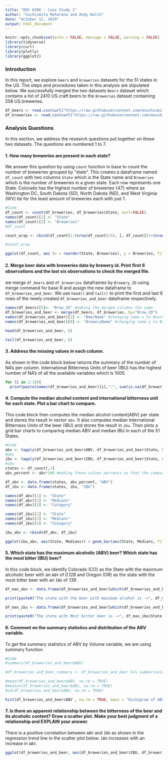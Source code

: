 ```yaml
---
title: "DDS 6306 : Case Study 1"  
author: "Suchismita Moharana and Andy Walch"  
date: "October 11, 2019"
output: html_document
---
```


```r
knitr::opts_chunk$set(echo = FALSE, message = FALSE, warning = FALSE)
library(tidyverse)
library(curl)
library(plotly)
library(ggplot2)
```

### Introduction

In this report, we explore `beers` and `breweries` datasets for the 51 states in the US. The steps and procedures taken in this analysis are stipulated below. We successfully merged the two datasets `Beers` dataset which contains a list of 2410 US craft beers to the `Breweries` dataset containing 558 US breweries.

```r
df_beers <- read.csv(curl("https://raw.githubusercontent.com/msuchismita/CaseStudy1DDS/master/Beers.csv"))
df_breweries <- read.csv(curl("https://raw.githubusercontent.com/msuchismita/CaseStudy1DDS/master/Breweries.csv"))
```

### Analysis Questions

In this section, we address the research questions put together on these two datasets. The questions are numbered 1 to 7.

#### 1. How many breweries are present in each state?

We answer this question by using `count` function in base to count the number of breweries grouped by "state". This creates a dataframe named `df_count` with two columns `State` which is the State name and `Breweries` which is the number of breweries in a given state. Each row represents one State. Colorado has the highest number of breweries {47} where as Washington DC, South Dakota (SD), North Dakota (ND), and West Virginia (WV) tie for the least amount of breweries each with just 1.

```r
#Code
df_count <- count(df_breweries, df_breweries$State, sort=FALSE)
names(df_count)[1] <- "State"
names(df_count)[2] <- "Breweries"
#df_count

count_wrap <- cbind(df_count[1:(nrow(df_count)/5), ], df_count[(1+(nrow(df_count)/5)):(10+(nrow(df_count)/5)), ], df_count[(11+(nrow(df_count)/5)):(20+(nrow(df_count)/5)),], df_count[(21+(nrow(df_count)/5)):(30+(nrow(df_count)/5)),], df_count[(31+(nrow(df_count)/5)):(40+(nrow(df_count)/5)),])

#count_wrap 

ggplot(df_count, aes (x = reorder(State, Breweries), y = Breweries, fill = reorder(State, Breweries) )) + geom_bar(stat = "identity") + theme(axis.text.x = element_text(angle=90,hjust=1, size=8)) + xlab("State") + ylab ("Brewery Count") + labs(fill = "State") + ggtitle("Count of Breweries for each state") + theme(legend.position = "none") +   geom_text(aes(label=Breweries),position="stack",size=3)


```

#### 2. Merge beer data with breweries data by brewery id. Print ﬁrst 6 observations and the last six observations to check the merged ﬁle.
 we merge `df_beers` and `df_breweries` dataframes by `Brewery_ID` using merge command for base R and assign the new dataframe to `df_breweries_and_beer`. We use `head()` and `tail()` to print the first and last 6 rows of the newly created `df_breweries_and_beer` dataframe respectively. 
 
```r
names(df_beers)[5]<- "Brew_ID" #making the merged columns the same
df_breweries_and_beer <- merge(df_beers, df_breweries, by="Brew_ID")
names(df_breweries_and_beer)[2] <- "BeerName" #changing name.x to BeerName
names(df_breweries_and_beer)[8] <- "BreweryName" #changing name.y to BreweryName

head(df_breweries_and_beer, 6)

tail(df_breweries_and_beer, 6)

```

#### 3. Address the missing values in each column.
As shown in the code block below returns the summary of the number of NA's per column. International Bitterness Units of beer (IBU) has the highest number of NA's  of all the available variables which is 1005.
```r
for (i in 1:10){
  print(paste(names(df_breweries_and_beer)[i],":", sum(is.na(df_breweries_and_beer[,i]))))}
```

#### 4. Compute the median alcohol content and international bitterness unit for each state. Plot a bar chart to compare.
This code block then computes the median alcohol content(ABV) per state and stores the result in vector `abv`. It also computes median International Bitterness Units of the beer (IBU) and stores the result in `ibu`. Then plots a grid bar charts to comparing median ABV and median IBU in each of the 51 States. 

```r
#Code
abv <- tapply(df_breweries_and_beer$ABV, df_breweries_and_beer$State, FUN=median, na.rm=TRUE)
#abv
ibu <- tapply(df_breweries_and_beer$IBU, df_breweries_and_beer$State, FUN=median, na.rm=TRUE)
#ibu
states <- df_count[,1]
abv_percent <- abv*100 #making these values percents so that the comparisons are easier to see on the graph

df_abv <- data.frame(states, abv_percent, "ABV")
df_ibu <- data.frame(states, ibu, "IBU")

names(df_abv)[1] <- "State"
names(df_abv)[2] <- "Medians"
names(df_abv)[3] <- "Category"

names(df_ibu)[1] <- "State"
names(df_ibu)[2] <- "Medians"
names(df_ibu)[3] <- "Category"

ibu_abv <- rbind(df_abv, df_ibu)

ggplot(ibu_abv, aes(State, Medians)) + geom_bar(aes(State, Medians, fill = Category), stat="identity", position="dodge", width=.7) + scale_fill_manual("Medians", values = c("#dc524a", "#7f7f7f"), labels = c("ABV","IBU")) + labs(x = "\nStates",y = "Medians\n") + theme_bw(base_size=14) + theme(axis.text.x = element_text(angle = 90, hjust=1, size = 7)) + ggtitle("Comparing Medians of ABV and IBU") 

```


#### 5. Which state has the maximum alcoholic (ABV) beer? Which state has the most bitter (IBU) beer?
In this code block, we identify Colorado (CO) as the State with the maximum alcoholic beer with an `ABV` of *0.128* and Oregon (OR) as the state with the most bitter beer with an `IBU` of *138*.
```r
df_max_abv <- data.frame(df_breweries_and_beer[which(df_breweries_and_beer$ABV == max(df_breweries_and_beer$ABV, na.rm = TRUE)),])

print(paste0("The state with the beer with maximum alcohol is ->", df_max_abv$State, " with an ABV of ", df_max_abv$ABV)) 

df_max_ibu <- data.frame(df_breweries_and_beer[which(df_breweries_and_beer$IBU == max(df_breweries_and_beer$IBU, na.rm = TRUE)),]) 

print(paste0("The state with Most bitter beer is ->", df_max_ibu$State, " with IBU of ", df_max_ibu$IBU)) 
```


#### 6. Comment on the summary statistics and distribution of the ABV variable.
To get the summary statistics of ABV by Volume variable, we are using summary function.
```r
#Code
#summary(df_breweries_and_beer$ABV)

#df_breweries_and_beer_summary <- df_breweries_and_beer %>% summarise(ABV = mean(df_breweries_and_beer$ABV, na.rm = TRUE)) 

#mean(df_breweries_and_beer$ABV, na.rm = TRUE)
#median(df_breweries_and_beer$ABV, na.rm = TRUE)
#sd(df_breweries_and_beer$ABV, na.rm = TRUE)

hist(df_breweries_and_beer$ABV , na.rm = TRUE, main = "Histogram of ABV"  ,   xlab = "ABV", density = 40, breaks = 25)  
```

#### 7. Is there an apparent relationship between the bitterness of the beer and its alcoholic content? Draw a scatter plot.  Make your best judgment of a relationship and EXPLAIN your answer.

There is a positive correlation between `ABV` and `IBU` as shown in the regression trend line in the scatter plot below. `IBU` increases with an increase in `ABV`.

```r
ggplot(df_breweries_and_beer, aes(df_breweries_and_beer$IBU, df_breweries_and_beer$ABV)) + geom_point(color = ("red") , na.rm=TRUE) + labs(title = "International Bitterness Unit (IBU) vs Alcohol by Volume (ABV)", x = "IBU", y ="ABV") +theme(plot.title = element_text(hjust = 0.5))
```
